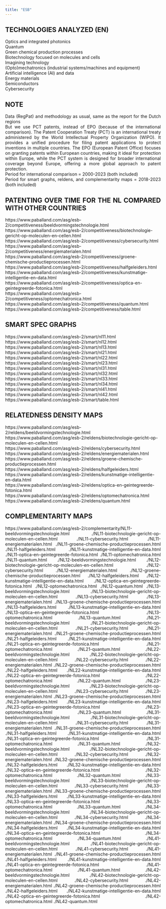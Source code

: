 ```yaml
---
title: "ESB"
---
```


<style>
body {
text-align: justify}
</style>

## TECHNOLOGIES ANALYZED (EN)  
Optics and integrated photonics  
Quantum  
Green chemical production processes  
Biotechnology focused on molecules and cells  
Imagining technology  
(Opto)mechatronics (industrial systems/machines and equipment)  
Artificial intelligence (AI) and data  
Energy materials  
Semiconductors  
Cybersecurity  

## NOTE   
Data (RegPat) and methodology as usual, same as the report for the Dutch regions    
But we use PCT patents, instead of EPO (because of the international comparison). The Patent Cooperation Treaty (PCT) is an international treaty administered by the World Intellectual Property Organization (WIPO). It provides a unified procedure for filing patent applications to protect inventions in multiple countries. The EPO (European Patent Office) focuses on granting patents within European countries, making it ideal for protection within Europe, while the PCT system is designed for broader international coverage beyond Europe, offering a more global approach to patent protection.   
Period for international comparison = 2000-2023 (both included)   
Period for smart graphs, reldens, and complementarity maps = 2018-2023 (both included)   

## PATENTING OVER TIME FOR THE NL COMPARED WITH OTHER COUNTRIES  
https://www.paballand.com/asg/esb-2/competitiveness/beeldvormingstechnologie.html  
https://www.paballand.com/asg/esb-2/competitiveness/biotechnologie-gericht-op-moleculen-en-cellen.html  
https://www.paballand.com/asg/esb-2/competitiveness/cybersecurity.html  
https://www.paballand.com/asg/esb-2/competitiveness/energiematerialen.html  
https://www.paballand.com/asg/esb-2/competitiveness/groene-chemische-productieprocessen.html  
https://www.paballand.com/asg/esb-2/competitiveness/halfgeleiders.html  
https://www.paballand.com/asg/esb-2/competitiveness/kunstmatige-intelligentie-en-data.html  
https://www.paballand.com/asg/esb-2/competitiveness/optica-en-geintegreerde-fotonica.html  
https://www.paballand.com/asg/esb-2/competitiveness/optomechatronica.html  
https://www.paballand.com/asg/esb-2/competitiveness/quantum.html  
https://www.paballand.com/asg/esb-2/competitiveness/table.html  

## SMART SPEC GRAPHS   
https://www.paballand.com/asg/esb-2/smart/nl11.html  
https://www.paballand.com/asg/esb-2/smart/nl12.html  
https://www.paballand.com/asg/esb-2/smart/nl13.html  
https://www.paballand.com/asg/esb-2/smart/nl21.html  
https://www.paballand.com/asg/esb-2/smart/nl22.html  
https://www.paballand.com/asg/esb-2/smart/nl23.html  
https://www.paballand.com/asg/esb-2/smart/nl31.html  
https://www.paballand.com/asg/esb-2/smart/nl32.html  
https://www.paballand.com/asg/esb-2/smart/nl33.html  
https://www.paballand.com/asg/esb-2/smart/nl34.html  
https://www.paballand.com/asg/esb-2/smart/nl41.html  
https://www.paballand.com/asg/esb-2/smart/nl42.html  
https://www.paballand.com/asg/esb-2/smart/table.html  

## RELATEDNESS DENSITY MAPS   
https://www.paballand.com/asg/esb-2/reldens/beeldvormingstechnologie.html  
https://www.paballand.com/asg/esb-2/reldens/biotechnologie-gericht-op-moleculen-en-cellen.html  
https://www.paballand.com/asg/esb-2/reldens/cybersecurity.html  
https://www.paballand.com/asg/esb-2/reldens/energiematerialen.html  
https://www.paballand.com/asg/esb-2/reldens/groene-chemische-productieprocessen.html  
https://www.paballand.com/asg/esb-2/reldens/halfgeleiders.html  
https://www.paballand.com/asg/esb-2/reldens/kunstmatige-intelligentie-en-data.html  
https://www.paballand.com/asg/esb-2/reldens/optica-en-geintegreerde-fotonica.html  
https://www.paballand.com/asg/esb-2/reldens/optomechatronica.html  
https://www.paballand.com/asg/esb-2/reldens/quantum.html  

## COMPLEMENTARITY MAPS   
https://www.paballand.com/asg/esb-2/complementarity/NL11-beeldvormingstechnologie.html
./NL11-biotechnologie-gericht-op-moleculen-en-cellen.html
./NL11-cybersecurity.html
./NL11-energiematerialen.html
./NL11-groene-chemische-productieprocessen.html
./NL11-halfgeleiders.html
./NL11-kunstmatige-intelligentie-en-data.html
./NL11-optica-en-geintegreerde-fotonica.html
./NL11-optomechatronica.html
./NL11-quantum.html
./NL12-beeldvormingstechnologie.html
./NL12-biotechnologie-gericht-op-moleculen-en-cellen.html
./NL12-cybersecurity.html
./NL12-energiematerialen.html
./NL12-groene-chemische-productieprocessen.html
./NL12-halfgeleiders.html
./NL12-kunstmatige-intelligentie-en-data.html
./NL12-optica-en-geintegreerde-fotonica.html
./NL12-optomechatronica.html
./NL12-quantum.html
./NL13-beeldvormingstechnologie.html
./NL13-biotechnologie-gericht-op-moleculen-en-cellen.html
./NL13-cybersecurity.html
./NL13-energiematerialen.html
./NL13-groene-chemische-productieprocessen.html
./NL13-halfgeleiders.html
./NL13-kunstmatige-intelligentie-en-data.html
./NL13-optica-en-geintegreerde-fotonica.html
./NL13-optomechatronica.html
./NL13-quantum.html
./NL21-beeldvormingstechnologie.html
./NL21-biotechnologie-gericht-op-moleculen-en-cellen.html
./NL21-cybersecurity.html
./NL21-energiematerialen.html
./NL21-groene-chemische-productieprocessen.html
./NL21-halfgeleiders.html
./NL21-kunstmatige-intelligentie-en-data.html
./NL21-optica-en-geintegreerde-fotonica.html
./NL21-optomechatronica.html
./NL21-quantum.html
./NL22-beeldvormingstechnologie.html
./NL22-biotechnologie-gericht-op-moleculen-en-cellen.html
./NL22-cybersecurity.html
./NL22-energiematerialen.html
./NL22-groene-chemische-productieprocessen.html
./NL22-halfgeleiders.html
./NL22-kunstmatige-intelligentie-en-data.html
./NL22-optica-en-geintegreerde-fotonica.html
./NL22-optomechatronica.html
./NL22-quantum.html
./NL23-beeldvormingstechnologie.html
./NL23-biotechnologie-gericht-op-moleculen-en-cellen.html
./NL23-cybersecurity.html
./NL23-energiematerialen.html
./NL23-groene-chemische-productieprocessen.html
./NL23-halfgeleiders.html
./NL23-kunstmatige-intelligentie-en-data.html
./NL23-optica-en-geintegreerde-fotonica.html
./NL23-optomechatronica.html
./NL23-quantum.html
./NL31-beeldvormingstechnologie.html
./NL31-biotechnologie-gericht-op-moleculen-en-cellen.html
./NL31-cybersecurity.html
./NL31-energiematerialen.html
./NL31-groene-chemische-productieprocessen.html
./NL31-halfgeleiders.html
./NL31-kunstmatige-intelligentie-en-data.html
./NL31-optica-en-geintegreerde-fotonica.html
./NL31-optomechatronica.html
./NL31-quantum.html
./NL32-beeldvormingstechnologie.html
./NL32-biotechnologie-gericht-op-moleculen-en-cellen.html
./NL32-cybersecurity.html
./NL32-energiematerialen.html
./NL32-groene-chemische-productieprocessen.html
./NL32-halfgeleiders.html
./NL32-kunstmatige-intelligentie-en-data.html
./NL32-optica-en-geintegreerde-fotonica.html
./NL32-optomechatronica.html
./NL32-quantum.html
./NL33-beeldvormingstechnologie.html
./NL33-biotechnologie-gericht-op-moleculen-en-cellen.html
./NL33-cybersecurity.html
./NL33-energiematerialen.html
./NL33-groene-chemische-productieprocessen.html
./NL33-halfgeleiders.html
./NL33-kunstmatige-intelligentie-en-data.html
./NL33-optica-en-geintegreerde-fotonica.html
./NL33-optomechatronica.html
./NL33-quantum.html
./NL34-beeldvormingstechnologie.html
./NL34-biotechnologie-gericht-op-moleculen-en-cellen.html
./NL34-cybersecurity.html
./NL34-energiematerialen.html
./NL34-groene-chemische-productieprocessen.html
./NL34-halfgeleiders.html
./NL34-kunstmatige-intelligentie-en-data.html
./NL34-optica-en-geintegreerde-fotonica.html
./NL34-optomechatronica.html
./NL34-quantum.html
./NL41-beeldvormingstechnologie.html
./NL41-biotechnologie-gericht-op-moleculen-en-cellen.html
./NL41-cybersecurity.html
./NL41-energiematerialen.html
./NL41-groene-chemische-productieprocessen.html
./NL41-halfgeleiders.html
./NL41-kunstmatige-intelligentie-en-data.html
./NL41-optica-en-geintegreerde-fotonica.html
./NL41-optomechatronica.html
./NL41-quantum.html
./NL42-beeldvormingstechnologie.html
./NL42-biotechnologie-gericht-op-moleculen-en-cellen.html
./NL42-cybersecurity.html
./NL42-energiematerialen.html
./NL42-groene-chemische-productieprocessen.html
./NL42-halfgeleiders.html
./NL42-kunstmatige-intelligentie-en-data.html
./NL42-optica-en-geintegreerde-fotonica.html
./NL42-optomechatronica.html
./NL42-quantum.html

